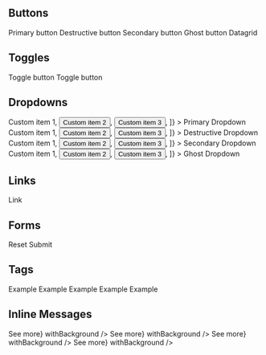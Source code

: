 
<Meta title="Component catalog" />

## Buttons

<Preview>
	<Story name="Buttons">
		<Button.Primary icon="datagrid">Primary button</Button.Primary>
		<Button.Destructive icon="datagrid">Destructive button</Button.Destructive>
		<Button.Secondary icon="datagrid">Secondary button</Button.Secondary>
		<Button.Ghost icon="datagrid">Ghost button</Button.Ghost>
		<Button.Icon icon="datagrid">Datagrid</Button.Icon>
	</Story>
</Preview>

## Toggles

<Preview>
	<Story name="Toggles">
		<Toggle icon="datagrid">Toggle button</Toggle>
		<Toggle icon="datagrid" disabled>
			Toggle button
		</Toggle>
	</Story>
</Preview>

## Dropdowns

<Preview>
	<Story name="Dropdowns">
		<Dropdown
			as={Button.Primary}
			aria-label="Custom menu"
			items={[
				<button>Custom item 1</button>,
				<button>Custom item 2</button>,
				<button>Custom item 3</button>,
			]}
		>
			Primary Dropdown
		</Dropdown>
		<Dropdown
			as={Button.Destructive}
			aria-label="Custom menu"
			items={[
				<button>Custom item 1</button>,
				<button>Custom item 2</button>,
				<button>Custom item 3</button>,
			]}
		>
			Destructive Dropdown
		</Dropdown>
		<Dropdown
			as={Button.Secondary}
			aria-label="Custom menu"
			items={[
				<button>Custom item 1</button>,
				<button>Custom item 2</button>,
				<button>Custom item 3</button>,
			]}
		>
			Secondary Dropdown
		</Dropdown>
		<Dropdown
			as={Button.Ghost}
			aria-label="Custom menu"
			items={[
				<button>Custom item 1</button>,
				<button>Custom item 2</button>,
				<button>Custom item 3</button>,
			]}
		>
			Ghost Dropdown
		</Dropdown>
	</Story>
</Preview>

## Links

<Preview>
	<Story name="Links">
		<Link>Link</Link>
	</Story>
</Preview>

## Forms

<Preview>
	<Story name="Forms">
		<Form>
			<Form.Fieldset legend="Form fields">
				<Form.Text label="Input" />
				<Form.InputGroup label="Amount" prefix="$" suffix=".00">
					<Form.Number label="Amount without decimal" min="1" step="1" />
				</Form.InputGroup>
				<Form.File label="File" />
				<Form.Password label="Password" />
				<Form.Datalist label="Datalist" values={['foo', 'bar']} />
				<Form.Search label="Search" />
				<Form.Textarea label="Textarea" />
				<Form.Select label="Select" values={['', 'foo', 'bar']} value="foo" />
				<Form.Select label="Select multiple" values={['foo', 'bar']} multiple value={['foo']} />
				<Form.Checkbox label="Checkbox" checked />
				<Form.Radio label="Radio" checked />
				<Form.Switch label="Switch" checked />
			</Form.Fieldset>
			<Form.Buttons>
				<Button.Secondary type="reset">Reset</Button.Secondary>
				<Button.Primary type="submit">Submit</Button.Primary>
			</Form.Buttons>
		</Form>
	</Story>
</Preview>

## Tags

<Preview>
	<Story name="Tags">
		<Tag>Example</Tag>
		<Tag.Information>Example</Tag.Information>
		<Tag.Success>Example</Tag.Success>
		<Tag.Warning>Example</Tag.Warning>
		<Tag.Destructive>Example</Tag.Destructive>
	</Story>
</Preview>

## Inline Messages

<Preview>
	<Story name="InlineMessages">
		<InlineMessage.Information
			title={'Lorem ipsum'}
			description={
				'dolor sit amet, consectetur adipiscing elit. Integer gravida orci lacus, vel convallis enim posuere ac.'
			}
			link={<Link href={'#'}>See more</Link>}
			withBackground
		/>
		<InlineMessage.Success
			title={'Lorem ipsum'}
			description={
				'dolor sit amet, consectetur adipiscing elit. Integer gravida orci lacus, vel convallis enim posuere ac.'
			}
			link={<Link href={'#'}>See more</Link>}
			withBackground
		/>
		<InlineMessage.Warning
			title={'Lorem ipsum'}
			description={
				'dolor sit amet, consectetur adipiscing elit. Integer gravida orci lacus, vel convallis enim posuere ac.'
			}
			link={<Link href={'#'}>See more</Link>}
			withBackground
		/>
		<InlineMessage.Destructive
			title={'Lorem ipsum'}
			description={
				'dolor sit amet, consectetur adipiscing elit. Integer gravida orci lacus, vel convallis enim posuere ac.'
			}
			link={<Link href={'#'}>See more</Link>}
			withBackground
		/>
	</Story>
</Preview>
